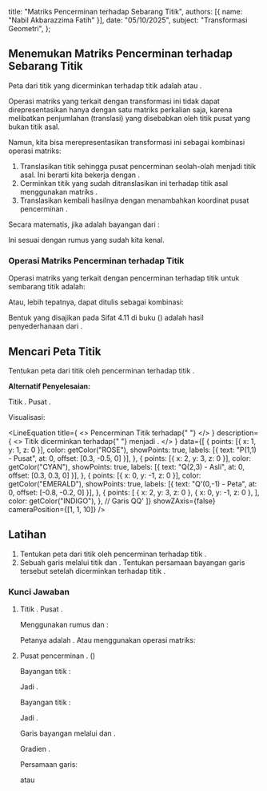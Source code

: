 
  title: "Matriks Pencerminan terhadap Sebarang Titik",
  authors: [{ name: "Nabil Akbarazzima Fatih" }],
  date: "05/10/2025",
  subject: "Transformasi Geometri",
};

## Menemukan Matriks Pencerminan terhadap Sebarang Titik

Peta dari titik <InlineMath math="(x,y)" /> yang dicerminkan terhadap titik <InlineMath math="(a,b)" /> adalah <InlineMath math="(-x+2a, -y+2b)" /> atau <InlineMath math="(2a-x, 2b-y)" />.

Operasi matriks yang terkait dengan transformasi ini tidak dapat direpresentasikan hanya dengan satu matriks perkalian <InlineMath math="2 \times 2" /> saja, karena melibatkan penjumlahan (translasi) yang disebabkan oleh titik pusat <InlineMath math="(a,b)" /> yang bukan titik asal.

Namun, kita bisa merepresentasikan transformasi ini sebagai kombinasi operasi matriks:

1. Translasikan titik <InlineMath math="(x,y)" /> sehingga pusat pencerminan <InlineMath math="(a,b)" /> seolah-olah menjadi titik asal. Ini berarti kita bekerja dengan <InlineMath math="(x-a, y-b)" />.
2. Cerminkan titik yang sudah ditranslasikan ini terhadap titik asal menggunakan matriks <InlineMath math="\begin{pmatrix} -1 & 0 \\ 0 & -1 \end{pmatrix}" />.
3. Translasikan kembali hasilnya dengan menambahkan koordinat pusat pencerminan <InlineMath math="(a,b)" />.

Secara matematis, jika <InlineMath math="(x', y')" /> adalah bayangan dari <InlineMath math="(x,y)" />:

<div className="flex flex-col gap-4">
  <BlockMath math="\begin{pmatrix} x' \\ y' \end{pmatrix} = \begin{pmatrix} -1 & 0 \\ 0 & -1 \end{pmatrix} \begin{pmatrix} x-a \\ y-b \end{pmatrix} + \begin{pmatrix} a \\ b \end{pmatrix}" />
  <BlockMath math="\begin{pmatrix} x' \\ y' \end{pmatrix} = \begin{pmatrix} -(x-a) \\ -(y-b) \end{pmatrix} + \begin{pmatrix} a \\ b \end{pmatrix} = \begin{pmatrix} -x+a \\ -y+b \end{pmatrix} + \begin{pmatrix} a \\ b \end{pmatrix} = \begin{pmatrix} -x+2a \\ -y+2b \end{pmatrix}" />
</div>

Ini sesuai dengan rumus yang sudah kita kenal.

### Operasi Matriks Pencerminan terhadap Titik

Operasi matriks yang terkait dengan pencerminan terhadap titik <InlineMath math="P(a,b)" /> untuk sembarang titik <InlineMath math="(x,y)" /> adalah:

<BlockMath math="\begin{pmatrix} x' \\ y' \end{pmatrix} = \begin{pmatrix} -1 & 0 \\ 0 & -1 \end{pmatrix} \begin{pmatrix} x \\ y \end{pmatrix} + 2 \begin{pmatrix} a \\ b \end{pmatrix}" />

Atau, lebih tepatnya, dapat ditulis sebagai kombinasi:

<BlockMath math="\begin{pmatrix} x' \\ y' \end{pmatrix} = \begin{pmatrix} -1 & 0 \\ 0 & -1 \end{pmatrix} \left( \begin{pmatrix} x \\ y \end{pmatrix} - \begin{pmatrix} a \\ b \end{pmatrix} \right) + \begin{pmatrix} a \\ b \end{pmatrix}" />

Bentuk yang disajikan pada Sifat 4.11 di buku (<InlineMath math="\begin{pmatrix} -1 & 0 \\ 0 & -1 \end{pmatrix} \begin{pmatrix} x \\ y \end{pmatrix} + 2 \begin{pmatrix} a \\ b \end{pmatrix}" />) adalah hasil penyederhanaan dari <InlineMath math="\begin{pmatrix} -x+2a \\ -y+2b \end{pmatrix}" />.

## Mencari Peta Titik

Tentukan peta dari titik <InlineMath math="(2,3)" /> oleh pencerminan terhadap titik <InlineMath math="(1,1)" />.

**Alternatif Penyelesaian:**

Titik <InlineMath math="(x,y) = (2,3)" />. Pusat <InlineMath math="(a,b) = (1,1)" />.

<div className="flex flex-col gap-4">
  <BlockMath math="\begin{pmatrix} x' \\ y' \end{pmatrix} = \begin{pmatrix} -1 & 0 \\ 0 & -1 \end{pmatrix} \begin{pmatrix} 2 \\ 3 \end{pmatrix} + 2 \begin{pmatrix} 1 \\ 1 \end{pmatrix}" />
  <BlockMath math="= \begin{pmatrix} (-1)(2) + (0)(3) \\ (0)(2) + (-1)(3) \end{pmatrix} + \begin{pmatrix} 2 \\ 2 \end{pmatrix}" />
  <BlockMath math="= \begin{pmatrix} -2 \\ -3 \end{pmatrix} + \begin{pmatrix} 2 \\ 2 \end{pmatrix} = \begin{pmatrix} -2+2 \\ -3+2 \end{pmatrix} = \begin{pmatrix} 0 \\ -1 \end{pmatrix}" />
</div>

Visualisasi:

<LineEquation
  title={
    <>
      Pencerminan Titik <InlineMath math="Q(2,3)" /> terhadap{" "}
      <InlineMath math="P(1,1)" />
    </>
  }
  description={
    <>
      Titik <InlineMath math="Q(2,3)" /> dicerminkan terhadap{" "}
      <InlineMath math="P(1,1)" /> menjadi <InlineMath math="Q'(0,-1)" />.
    </>
  }
  data={[
    {
      points: [{ x: 1, y: 1, z: 0 }],
      color: getColor("ROSE"),
      showPoints: true,
      labels: [{ text: "P(1,1) - Pusat", at: 0, offset: [0.3, -0.5, 0] }],
    },
    {
      points: [{ x: 2, y: 3, z: 0 }],
      color: getColor("CYAN"),
      showPoints: true,
      labels: [{ text: "Q(2,3) - Asli", at: 0, offset: [0.3, 0.3, 0] }],
    },
    {
      points: [{ x: 0, y: -1, z: 0 }],
      color: getColor("EMERALD"),
      showPoints: true,
      labels: [{ text: "Q'(0,-1) - Peta", at: 0, offset: [-0.8, -0.2, 0] }],
    },
    {
      points: [
        { x: 2, y: 3, z: 0 },
        { x: 0, y: -1, z: 0 },
      ],
      color: getColor("INDIGO"),
    }, // Garis QQ'
  ]}
  showZAxis={false}
  cameraPosition={[1, 1, 10]}
/>

## Latihan

1.  Tentukan peta dari titik <InlineMath math="(3,1)" /> oleh pencerminan terhadap titik <InlineMath math="(-2,-1)" />.
2.  Sebuah garis melalui titik <InlineMath math="A(1,2)" /> dan <InlineMath math="B(3,4)" />. Tentukan persamaan bayangan garis tersebut setelah dicerminkan terhadap titik <InlineMath math="C(0,1)" />.

### Kunci Jawaban

1.  Titik <InlineMath math="(x,y) = (3,1)" />. Pusat <InlineMath math="(a,b) = (-2,-1)" />.

    Menggunakan rumus <InlineMath math="x' = 2a-x" /> dan <InlineMath math="y' = 2b-y" />:

    <div className="flex flex-col gap-4">
      <BlockMath math="x' = 2(-2) - 3 = -4 - 3 = -7" />
      <BlockMath math="y' = 2(-1) - 1 = -2 - 1 = -3" />
    </div>

    Petanya adalah <InlineMath math="(-7,-3)" />. Atau menggunakan operasi matriks:

    <BlockMath math="\begin{pmatrix} x' \\ y' \end{pmatrix} = \begin{pmatrix} -1 & 0 \\ 0 & -1 \end{pmatrix} \begin{pmatrix} 3 \\ 1 \end{pmatrix} + 2 \begin{pmatrix} -2 \\ -1 \end{pmatrix} = \begin{pmatrix} -3 \\ -1 \end{pmatrix} + \begin{pmatrix} -4 \\ -2 \end{pmatrix} = \begin{pmatrix} -7 \\ -3 \end{pmatrix}" />

2.  Pusat pencerminan <InlineMath math="C(0,1)" />. (<InlineMath math="a=0, b=1" />)

    Bayangan titik <InlineMath math="A(1,2)" />:

    <div className="flex flex-col gap-4">
      <BlockMath math="x'_A = 2(0)-1 = -1" />
      <BlockMath math="y'_A = 2(1)-2 = 0" />
    </div>

    Jadi <InlineMath math="A'(-1,0)" />.

    Bayangan titik <InlineMath math="B(3,4)" />:

    <div className="flex flex-col gap-4">
      <BlockMath math="x'_B = 2(0)-3 = -3" />
      <BlockMath math="y'_B = 2(1)-4 = -2" />
    </div>

    Jadi <InlineMath math="B'(-3,-2)" />.

    Garis bayangan melalui <InlineMath math="A'(-1,0)" /> dan <InlineMath math="B'(-3,-2)" />.

    Gradien <InlineMath math="m' = \frac{-2 - 0}{-3 - (-1)} = \frac{-2}{-2} = 1" />.

    Persamaan garis:

    <div className="flex flex-col gap-4">
      <BlockMath math="y - y'_A = m'(x - x'_A)" />
      <BlockMath math="y - 0 = 1(x - (-1))" />
      <BlockMath math="y = x + 1" />
    </div>

    atau

    <BlockMath math="x - y + 1 = 0" />
